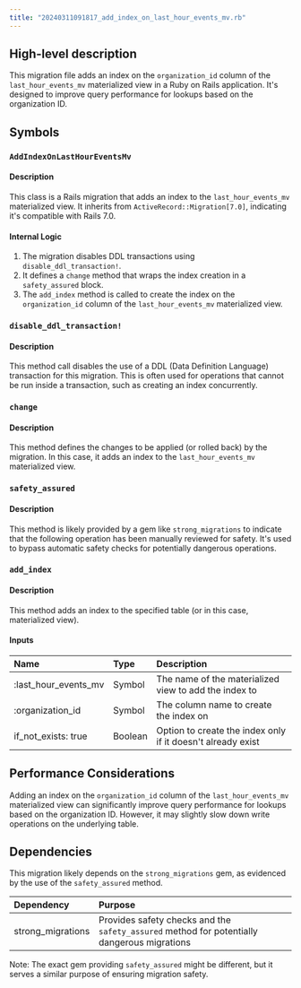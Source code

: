 ```yaml
---
title: "20240311091817_add_index_on_last_hour_events_mv.rb"
---
```


## High-level description
This migration file adds an index on the `organization_id` column of the `last_hour_events_mv` materialized view in a Ruby on Rails application. It's designed to improve query performance for lookups based on the organization ID.

## Symbols

### `AddIndexOnLastHourEventsMv`
#### Description
This class is a Rails migration that adds an index to the `last_hour_events_mv` materialized view. It inherits from `ActiveRecord::Migration[7.0]`, indicating it's compatible with Rails 7.0.

#### Internal Logic
1. The migration disables DDL transactions using `disable_ddl_transaction!`.
2. It defines a `change` method that wraps the index creation in a `safety_assured` block.
3. The `add_index` method is called to create the index on the `organization_id` column of the `last_hour_events_mv` materialized view.

### `disable_ddl_transaction!`
#### Description
This method call disables the use of a DDL (Data Definition Language) transaction for this migration. This is often used for operations that cannot be run inside a transaction, such as creating an index concurrently.

### `change`
#### Description
This method defines the changes to be applied (or rolled back) by the migration. In this case, it adds an index to the `last_hour_events_mv` materialized view.

### `safety_assured`
#### Description
This method is likely provided by a gem like `strong_migrations` to indicate that the following operation has been manually reviewed for safety. It's used to bypass automatic safety checks for potentially dangerous operations.

### `add_index`
#### Description
This method adds an index to the specified table (or in this case, materialized view).

#### Inputs
| Name | Type | Description |
|:-----|:-----|:------------|
| :last_hour_events_mv | Symbol | The name of the materialized view to add the index to |
| :organization_id | Symbol | The column name to create the index on |
| if_not_exists: true | Boolean | Option to create the index only if it doesn't already exist |

## Performance Considerations
Adding an index on the `organization_id` column of the `last_hour_events_mv` materialized view can significantly improve query performance for lookups based on the organization ID. However, it may slightly slow down write operations on the underlying table.

## Dependencies
This migration likely depends on the `strong_migrations` gem, as evidenced by the use of the `safety_assured` method.

| Dependency | Purpose |
|:-----------|:--------|
| strong_migrations | Provides safety checks and the `safety_assured` method for potentially dangerous migrations |

Note: The exact gem providing `safety_assured` might be different, but it serves a similar purpose of ensuring migration safety.